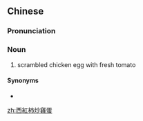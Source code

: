 {{also|西红柿炒鸡蛋}}
==Chinese==
{{zh-forms|s=西红柿炒鸡蛋|type=312}}

===Pronunciation===
{{zh-pron
|m=xīhóngshì chǎojīdàn
|cat=n
}}

===Noun===
{{zh-noun}}

# scrambled chicken egg with fresh tomato {{gloss|a well-known Chinese dish}}

====Synonyms====
* {{zh-l|番茄炒蛋}}

{{zh-cat|Eggs}}

[[zh:西紅柿炒雞蛋]]